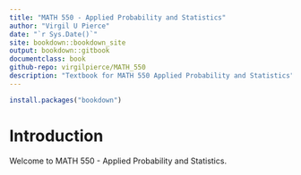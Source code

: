 ```yaml
---
title: "MATH 550 - Applied Probability and Statistics"
author: "Virgil U Pierce"
date: "`r Sys.Date()`"
site: bookdown::bookdown_site
output: bookdown::gitbook
documentclass: book
github-repo: virgilpierce/MATH_550
description: "Textbook for MATH 550 Applied Probability and Statistics"
---
```


```r
install.packages("bookdown")
```

# Introduction {}

Welcome to MATH 550 - Applied Probability and Statistics.
